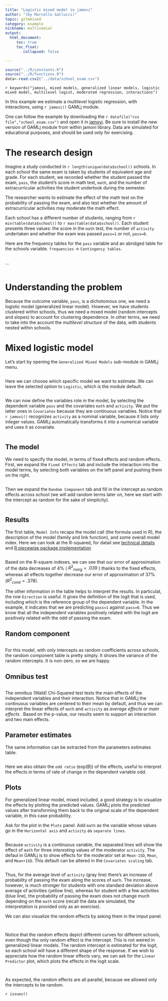 ```yaml
---
title: "Logistic mixed model in jamovi"
author: "(by Marcello Gallucci)"
topic: gzlmmixed
category: example
nickname: multinomial
output: 
  html_document:
     toc: true
     toc_float:
        collapsed: false

---
```


```r
source("../R/constants.R")
source("../R/functions.R")
data<-read.csv2("../data/school_exam.csv")
```

`r keywords("jamovi, mixed models, generalized linear models, logistic mixed model, multilevel logist, moderated regression, interactions")`


In this example we estimate a multilevel logistic regression, with interactions, using `r jamovi()` GAMLj module. 

One can follow the example by downloading the
`r datafile("cvs file","school_exam.csv")` and open it in [jamovi](https://www.jamovi.org/download.html). Be sure to install the new version of GAMLj module from within jamovi library. Data are simulated for educational purposes, and should be used only for exercising.

# The research design

Imagine a study conducted in `r length(unique(data$school))` schools. In each school the same exam is taken by students of equivalent age and grade. For each student, we recorded whether the student passed the exam, `pass`, the student's score in math test, `math`, and the number of extracurricular activities the student undertook during the semester.

The researcher wants to estimate the effect of the math test on the probability of passing the exam, and also test whether the amount of extracurricular activities may moderate the math effect.

Each school has a different number of students, ranging from `r min(table(data$school))` to `r max(table(data$school))`. Each student presents three values: the score in the `math` test, the number of `activity` undertaken and whether the exam was passed `pass=1` or not, `pass=0`.


Here are the frequency tables for the `pass` variable and an abridged table for the schools variable. `frequencies` -> `Contingency tables`.

<img src="examples/gzlmmixed1/results_freq1.png" class="img-responsive" alt="">

...

<img src="examples/gzlmmixed1/results_freq2.png" class="img-responsive" alt="">

# Understanding the problem

Because the outcome variable, `pass`, is a dichotomous one, we need a logistic model (generalized linear model). However, we have students clustered within schools, thus we need a mixed model (random intercepts and slopes) to account for clustering dependence. In other terms, we need to take into the account the _multilevel structure_ of the data, with students nested within schools.


# Mixed logistic model

Let's start by opening the `Generalized Mixed Models` sub-module in GAMLj menu.

<img src="examples/gzlmmixed1/menu.png" class="img-responsive" alt="">

Here we can choose which specific model we want to estimate. We can leave the selected option to `Logistic`, which is the module default.

<img src="examples/gzlmmixed1/models.png" class="img-responsive" alt="">

We can now define the variables role in the model, by selecting the dependent variable `pass` and the covariates `math` and `activity`. We put the latter ones in `Covariates` because they are continuous variables. Notice that `r jamovi()` recognizes `activity` as a nominal variable, because it lists only integer values. GAMLj automatically transforms it into a numerical variable and uses it as covariate.

<img src="examples/gzlmmixed1/variables.png" class="img-responsive" alt="">

## The model

We need to specify the model, in terms of fixed effects and random effects. First, we expand the `Fixed Effects` tab and include the interaction into the model terms, by selecting both variables on the left panel and pushing them on the right.

<img src="examples/gzlmmixed1/fixed.png" class="img-responsive" alt="">

Then we expand the `Random Component` tab and fill in the intercept as random effects across school (we will add random terms later on, here we start with the intercept as random for the sake of simplicity).

<img src="examples/gzlmmixed1/random1.png" class="img-responsive" alt="">

## Results

The first table, `Model Info` recaps the model call (the formula used in R), the description of the model (family and link function), and some overall model index. Here we can look at the R-squared, for datail see [technical details](gzlm_specs.html) and [R piecewise package implementation](https://cran.r-project.org/web/packages/piecewiseSEM/) 

<img src="examples/gzlmmixed1/results_modelinfo.png" class="img-responsive" alt="">

Based on the R-square indexes, we can see that our error of approximation of the data decreases of 4% ( ${R^2}_{marg}=.039$ ) thanks to the fixed effects, whereas all effects together decrease our error of approximation of 37% (${R^2}_{cond}=.378$). 

The other information in the table helps to interpret the results. In particulat, the row `Direction` is useful. It gives the definition of the logit that is used, including which is the reference group of the dependent variable. In the example, it indicates that we are predicting `pass=1` against `pass=0`. Thus we know that all the independent variables positively related with the logit are positively related with the odd of passing the exam.

## Random component

<img src="examples/gzlmmixed1/results_random1.png" class="img-responsive" alt="">

For this model, with only intercepts as random coefficients across schools, the random component table is pretty simply. It shows the variance of the random intercepts. It is non-zero, so we are happy.

## Omnibus test

<img src="examples/gzlmmixed1/results_omnibus1.png" class="img-responsive" alt="">

The omnibus (Wald) Chi-Squared test tests the main effects of the independent variables and their interaction. Notice that in GAMLj the continuous variables are centered to their mean by default, and thus we can interpret the linear effects of `math` and `activity` as _average effects_ or _main effects_ . Based on the p-value, our results seem to support an interaction and two main effects.

## Parameter estimates

The same information can be extracted from the parameters estimates table.

<img src="examples/gzlmmixed1/results_params.png" class="img-responsive" alt="">

Here we also obtain the `odd ratio` (exp(B)) of the effects, useful to interpret the effects in terms of rate of change in the dependent variable odd.

## Plots

For generalized linear model, mixed included, a good strategy is to visualize the effects by plotting the predicted values. GAMLj plots the predicted values after transforming them back to the original scale of the dependent variable, in this case probability.

Ask for the plot in the `Plots` panel. Add `math` as the variable whose values go in the `Horizontal axis` and `activity` as `separate lines`. 

<img src="examples/gzlmmixed1/plot1.png" class="img-responsive" alt="">

Because `activity` is a continuous variable, the separated lines will show the effect of `math` for three _interesting_ values of the moderator `activity`. The defaul in GAMLj is to show effects for the moderator set at `Mean-1SD`, `Mean`, and `Mean+1SD`. This default can be altered in the `Covariates scaling` tab.

<img src="examples/gzlmmixed1/results_plot1.png" class="img-responsive" alt="">

Thus, for the average level of `activity` (gray line) there's an increase of probability of passing the exam along the scores of `math`. The increase, however, is much stronger for students with one standard deviation above average of activities (yellow line), whereas for student with a few activities (blue line), the probability of passing the exam does not change much depending on the `math` score (recall the data are simulated, the interpretation is provided only as an exercise).

We can also visualize the random effects by asking them in the imput panel.

<img src="examples/gzlmmixed1/plot2.png" class="img-responsive" alt="">

<img src="examples/gzlmmixed1/results_plot2.png" class="img-responsive" alt="">

Notice that the random effects depict different curves for different schools, even though the only random effect is the intercept. This is not weired in generalized linear models. The random intercept is estimated for the logit, so each school will have a different shape of the response. If we wish to appreciate how the random linear effects vary, we can ask for the `Linear Predictor` plot, which plots the effects in the logit scale.

<img src="examples/gzlmmixed1/plot3.png" class="img-responsive" alt="">

<img src="examples/gzlmmixed1/results_plot3.png" class="img-responsive" alt="">

As expected, the random effects are all parallel, because we allowed only the intercepts to be random.

`r issues()`